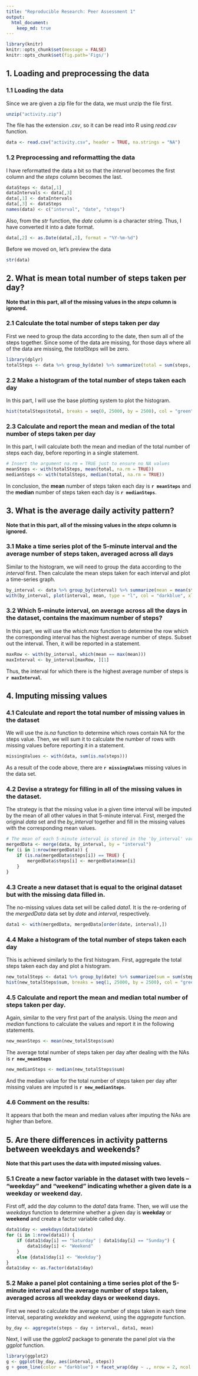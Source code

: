 ```yaml
---
title: "Reproducible Research: Peer Assessment 1"
output: 
  html_document:
    keep_md: true
---
```

```r
library(knitr)
knitr::opts_chunk$set(message = FALSE)
knitr::opts_chunk$set(fig.path='Figs/')
```



## 1. Loading and preprocessing the data  

### 1.1 Loading the data
Since we are given a zip file for the data, we must unzip the file first.
```r
unzip("activity.zip")
```
  
The file has the extension *.csv*, so it can be read into R using *read.csv* function.
``` r
data <- read.csv("activity.csv", header = TRUE, na.strings = "NA")
```
  
### 1.2 Preprocessing and reformatting the data
I have reformatted the data a bit so that the *interval* becomes the first column and the *steps* column becomes the last.
``` r
dataSteps <- data[,1]
dataIntervals <- data[,3]
data[,1] <- dataIntervals
data[,3] <- dataSteps
names(data) <- c("interval", "date", "steps")
```
  
Also, from the *str* function, the *date* column is a character string. Thus, I have converted it into a date format.
``` r
data[,2] <- as.Date(data[,2], format = "%Y-%m-%d")
```
  
Before we moved on, let's preview the data
``` r
str(data)
```
  
  
  
## 2. What is mean total number of steps taken per day?
  
**Note that in this part, all of the missing values in the *steps* column is ignored.**
  
### 2.1 Calculate the total number of steps taken per day
First we need to group the data according to the date, then sum all of the steps together. Since some of the data are missing, for those days where all of the data are missing, the *totalSteps* will be zero.
``` r
library(dplyr)
totalSteps <- data %>% group_by(date) %>% summarize(total = sum(steps, na.rm = TRUE))
```
  
### 2.2 Make a histogram of the total number of steps taken each day
In this part, I will use the base plotting system to plot the histogram. 
``` r
hist(totalSteps$total, breaks = seq(0, 25000, by = 2500), col = "green", main = "Total Steps Taken in a Day", xlab = "Total Steps", ylim = c(0,20))
```
  
### 2.3 Calculate and report the mean and median of the total number of steps taken per day
In this part, I will calculate both the mean and median of the total number of steps each day, before reporting in a single statement.
``` r
# Insert the argument na.rm = TRUE just to ensure no NA values
meanSteps <- with(totalSteps, mean(total, na.rm = TRUE))
medianSteps <- with(totalSteps, median(total, na.rm = TRUE))
```
  
In conclusion, the **mean** number of steps taken each day is **`r meanSteps`** and the **median** number of steps taken each day is **`r medianSteps`**.
  
  
  
## 3. What is the average daily activity pattern?
  
**Note that in this part, all of the missing values in the *steps* column is ignored.**
  
### 3.1 Make a time series plot of the 5-minute interval and the average number of steps taken, averaged across all days
Similar to the histogram, we will need to group the data according to the *interval* first. Then calculate the mean steps taken for each interval and plot a time-series graph.
``` r
by_interval <- data %>% group_by(interval) %>% summarize(mean = mean(steps, na.rm = TRUE))
with(by_interval, plot(interval, mean, type = "l", col = "darkblue", xlab = "Time Interval in a Day", ylab = "Average Number of Steps", main = "Average Number of Steps Taken by Intervals"))
```
  
### 3.2 Which 5-minute interval, on average across all the days in the dataset, contains the maximum number of steps?
In this part, we will use the *which.max* function to determine the row which the corresponding interval has the highest average number of steps. Subset out the interval. Then, it will be reported in a statement.
``` r
maxRow <- with(by_interval, which(mean == max(mean)))
maxInterval <- by_interval[maxRow, ][1]
```
  
Thus, the interval for which there is the highest average number of steps is **`r maxInterval`**.
  
  
  
## 4. Imputing missing values
  
### 4.1 Calculate and report the total number of missing values in the dataset
We will use the *is.na* function to determine which rows contain NA for the steps value. Then, we will sum it to calculate the number of rows with missing values before reporting it in a statement.
``` r
missingValues <- with(data, sum(is.na(steps)))
```
  
As a result of the code above, there are **`r missingValues`** missing values in the data set.
  
### 4.2 Devise a strategy for filling in all of the missing values in the dataset.
The strategy is that the missing value in a given time interval will be imputed by the mean of all other values in that 5-minute interval. First, merged the original *data* set and the *by_interval* together and fill in the missing values with the corresponding mean values.
``` r
# The mean of each 5-minute interval is stored in the 'by_interval' variable
mergedData <- merge(data, by_interval, by = "interval")
for (i in 1:nrow(mergedData)) {
    if (is.na(mergedData$steps[i]) == TRUE) {
        mergedData$steps[i] <- mergedData$mean[i]
    }
}
```
  
### 4.3 Create a new dataset that is equal to the original dataset but with the missing data filled in.
The no-missing values data set will be called *data1*. It is the re-ordering of the *mergedData* data set by *date* and *interval*, respectively.
``` r
data1 <- with(mergedData, mergedData[order(date, interval),])
```
  
### 4.4 Make a histogram of the total number of steps taken each day
This is achieved similarly to the first histogram. First, aggregate the total steps taken each day and plot a histogram.
``` r
new_totalSteps <- data1 %>% group_by(date) %>% summarize(sum = sum(steps))
hist(new_totalSteps$sum, breaks = seq(1, 25000, by = 2500), col = "green", xlab = "Total Steps", main = "Total Steps Taken in a Day", ylim = c(0,30))
```
  
### 4.5 Calculate and report the mean and median total number of steps taken per day.
Again, similar to the very first part of the analysis. Using the *mean* and *median* functions to calculate the values and report it in the following statements.
``` r
new_meanSteps <- mean(new_totalSteps$sum)
```
  
The average total number of steps taken per day after dealing with the NAs is **`r new_meanSteps`**
  
``` r
new_medianSteps <- median(new_totalSteps$sum)
```
And the median value for the total number of steps taken per day after missing values are imputed is **`r new_medianSteps`**.
  
### 4.6 Comment on the results:
It appears that both the mean and median values after imputing the NAs are higher than before. 
  
  
  
## 5. Are there differences in activity patterns between weekdays and weekends?
    
**Note that this part uses the data with imputed missing values.**
    
### 5.1 Create a new factor variable in the dataset with two levels – “weekday” and “weekend” indicating whether a given date is a weekday or weekend day.
First off, add the *day* column to the *data1* data frame. Then, we will use the *weekdays* function to determine whether a given day is **weekday** or **weekend** and create a factor variable called *day*.
``` r
data1$day <- weekdays(data1$date)
for (i in 1:nrow(data1)) {
    if (data1$day[i] == "Saturday" | data1$day[i] == "Sunday") {
        data1$day[i] <- "Weekend"
    }
    else {data1$day[i] <- "Weekday"}
}
data1$day <- as.factor(data1$day)
```
  
### 5.2 Make a panel plot containing a time series plot of the 5-minute interval and the average number of steps taken, averaged across all weekday days or weekend days.
First we need to calculate the average number of steps taken in each time interval, separating *weekday* and *weekend*, using the *aggregate* function.
``` r
by_day <- aggregate(steps ~ day + interval, data1, mean)
```
  
Next, I will use the *ggplot2* package to generate the panel plot via the *ggplot* function.
``` r
library(ggplot2)
g <- ggplot(by_day, aes(interval, steps))
g + geom_line(color = "darkblue") + facet_wrap(day ~ ., nrow = 2, ncol = 1) + labs(x = "Time Interval", y = "Average Number of Steps", title = "Average Number of Daily Steps on Weekday VS Weekend")
```
  




